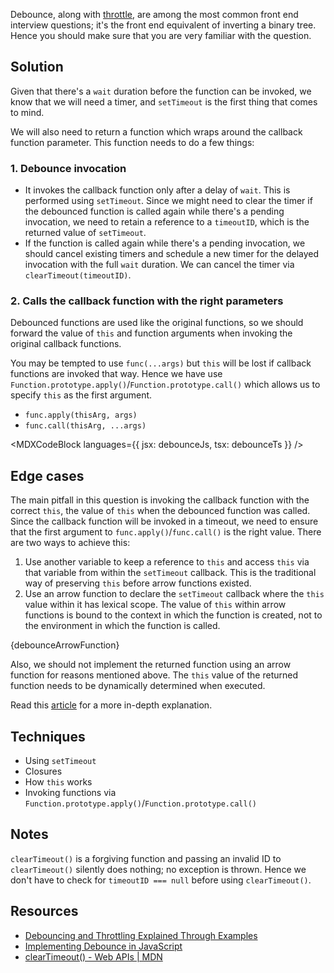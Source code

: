 

Debounce, along with [throttle](/questions/javascript/throttle), are among the most common front end interview questions; it's the front end equivalent of inverting a binary tree. Hence you should make sure that you are very familiar with the question.

## Solution

Given that there's a `wait` duration before the function can be invoked, we know that we will need a timer, and `setTimeout` is the first thing that comes to mind.

We will also need to return a function which wraps around the callback function parameter. This function needs to do a few things:

### 1. Debounce invocation

- It invokes the callback function only after a delay of `wait`. This is performed using `setTimeout`. Since we might need to clear the timer if the debounced function is called again while there's a pending invocation, we need to retain a reference to a `timeoutID`, which is the returned value of `setTimeout`.
- If the function is called again while there's a pending invocation, we should cancel existing timers and schedule a new timer for the delayed invocation with the full `wait` duration. We can cancel the timer via `clearTimeout(timeoutID)`.

### 2. Calls the callback function with the right parameters

Debounced functions are used like the original functions, so we should forward the value of `this` and function arguments when invoking the original callback functions.

You may be tempted to use `func(...args)` but `this` will be lost if callback functions are invoked that way. Hence we have use `Function.prototype.apply()`/`Function.prototype.call()` which allows us to specify `this` as the first argument.

- `func.apply(thisArg, args)`
- `func.call(thisArg, ...args)`

<MDXCodeBlock languages={{ jsx: debounceJs, tsx: debounceTs }} />

## Edge cases

The main pitfall in this question is invoking the callback function with the correct `this`, the value of `this` when the debounced function was called. Since the callback function will be invoked in a timeout, we need to ensure that the first argument to `func.apply()`/`func.call()` is the right value. There are two ways to achieve this:

1. Use another variable to keep a reference to `this` and access `this` via that variable from within the `setTimeout` callback. This is the traditional way of preserving `this` before arrow functions existed.
1. Use an arrow function to declare the `setTimeout` callback where the `this` value within it has lexical scope. The value of `this` within arrow functions is bound to the context in which the function is created, not to the environment in which the function is called.

<MDXCodeBlock>{debounceArrowFunction}</MDXCodeBlock>

Also, we should not implement the returned function using an arrow function for reasons mentioned above. The `this` value of the returned function needs to be dynamically determined when executed.

Read this [article](https://medium.com/@griffinmichl/implementing-debounce-in-javascript-eab51a12311e) for a more in-depth explanation.

## Techniques

- Using `setTimeout`
- Closures
- How `this` works
- Invoking functions via `Function.prototype.apply()`/`Function.prototype.call()`

## Notes

`clearTimeout()` is a forgiving function and passing an invalid ID to `clearTimeout()` silently does nothing; no exception is thrown. Hence we don't have to check for `timeoutID === null` before using `clearTimeout()`.

## Resources

- [Debouncing and Throttling Explained Through Examples](https://css-tricks.com/debouncing-throttling-explained-examples/)
- [Implementing Debounce in JavaScript](https://medium.com/@griffinmichl/implementing-debounce-in-javascript-eab51a12311e)
- [clearTimeout() - Web APIs | MDN](https://developer.mozilla.org/en-US/docs/Web/API/clearTimeout)

